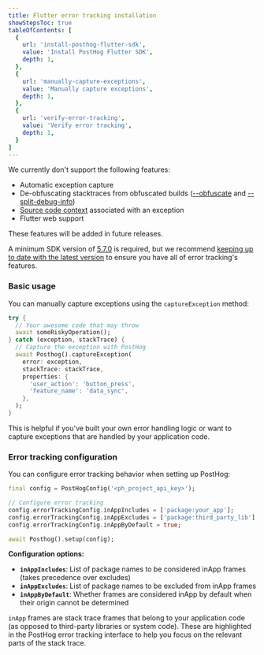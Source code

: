 ```yaml
---
title: Flutter error tracking installation
showStepsToc: true
tableOfContents: [
  {
    url: 'install-posthog-flutter-sdk',
    value: 'Install PostHog Flutter SDK',
    depth: 1,
  },
  {
    url: 'manually-capture-exceptions',
    value: 'Manually capture exceptions',
    depth: 1,
  },
  {
    url: 'verify-error-tracking',
    value: 'Verify error tracking',
    depth: 1,
  }
]
---
```




<CalloutBox icon="IconInfo" title="Planned features" type="fyi">

We currently don't support the following features:

- Automatic exception capture
- De-obfuscating stacktraces from obfuscated builds ([--obfuscate](https://docs.flutter.dev/deployment/obfuscate) and [--split-debug-info](https://docs.flutter.dev/deployment/obfuscate))
- [Source code context](/docs/error-tracking/stack-traces) associated with an exception
- Flutter web support

These features will be added in future releases.

</CalloutBox>

<Steps>

<Step title="Install PostHog Flutter SDK" badge="required">

<CalloutBox icon="IconInfo" title="SDK version requirement" type="action">

A minimum SDK version of [5.7.0](https://github.com/PostHog/posthog-flutter/releases/tag/5.6.0) is required, but we recommend [keeping up to date with the latest version](/docs/sdk-doctor) to ensure you have all of error tracking's features.

</CalloutBox>

<InstallFlutter />

</Step>

<Step title="Manually capture exceptions" badge="optional">

### Basic usage

You can manually capture exceptions using the `captureException` method:

```dart
try {
  // Your awesome code that may throw
  await someRiskyOperation();
} catch (exception, stackTrace) {
  // Capture the exception with PostHog
  await Posthog().captureException(
    error: exception,
    stackTrace: stackTrace,
    properties: {
      'user_action': 'button_press',
      'feature_name': 'data_sync',
    },
  );
}
```

This is helpful if you've built your own error handling logic or want to capture exceptions that are handled by your application code.

### Error tracking configuration

You can configure error tracking behavior when setting up PostHog:

```dart
final config = PostHogConfig('<ph_project_api_key>');

// Configure error tracking
config.errorTrackingConfig.inAppIncludes = ['package:your_app'];
config.errorTrackingConfig.inAppExcludes = ['package:third_party_lib'];
config.errorTrackingConfig.inAppByDefault = true;

await Posthog().setup(config);
```

**Configuration options:**

- **`inAppIncludes`**: List of package names to be considered inApp frames (takes precedence over excludes)
- **`inAppExcludes`**: List of package names to be excluded from inApp frames  
- **`inAppByDefault`**: Whether frames are considered inApp by default when their origin cannot be determined

`inApp` frames are stack trace frames that belong to your application code (as opposed to third-party libraries or system code). 
These are highlighted in the PostHog error tracking interface to help you focus on the relevant parts of the stack trace.

</Step>

<StepVerifyErrorTracking />

</Steps>
